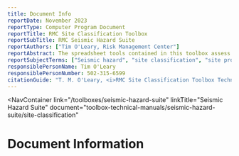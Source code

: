 ```yaml
---
title: Document Info
reportDate: November 2023
reportType: Computer Program Document
reportTitle: RMC Site Classification Toolbox
reportSubTitle: RMC Seismic Hazard Suite
reportAuthors: ["Tim O'Leary, Risk Management Center"]
reportAbstract: The spreadsheet tools contained in this toolbox assess the site classification based on the upper 100 feet of the site profile using the procedures of ASCE/SEI 7-16 and ASCE/SEI 7-22.
reportSubjectTerms: ["Seismic hazard", "site classification", "site profile"]
responsiblePersonName: Tim O'Leary
responsiblePersonNumber: 502-315-6599
citationGuide: "T. M. O'Leary, <i>RMC Site Classification Toolbox Technical Manual</i>, Lakewood, CO: U.S. Army Corps of Engineers, Risk Management Center, 2023. Accessed on <i>{enter current date here}</i>."
---
```



<NavContainer 
  link="/toolboxes/seismic-hazard-suite"
  linkTitle="Seismic Hazard Suite"
  document="toolbox-technical-manuals/seismic-hazard-suite/site-classification"
></NavContainer>

# Document Information

<DocumentMetadata metadata={frontMatter} />
